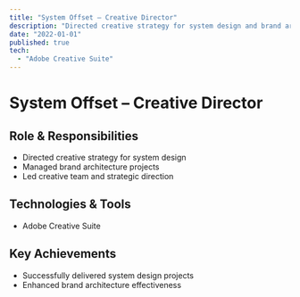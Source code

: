 ```yaml
---
title: "System Offset – Creative Director"
description: "Directed creative strategy for system design and brand architecture projects."
date: "2022-01-01"
published: true
tech:
  - "Adobe Creative Suite"
---
```


# System Offset – Creative Director

## Role & Responsibilities
- Directed creative strategy for system design
- Managed brand architecture projects
- Led creative team and strategic direction

## Technologies & Tools
- Adobe Creative Suite

## Key Achievements
- Successfully delivered system design projects
- Enhanced brand architecture effectiveness 